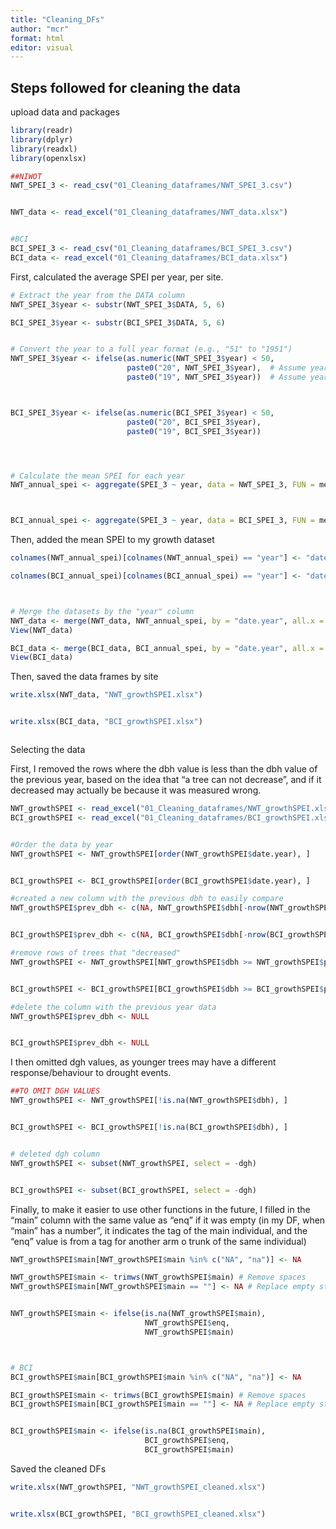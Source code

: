 ```yaml
---
title: "Cleaning_DFs"
author: "mcr"
format: html
editor: visual
---
```


## Steps followed for cleaning the data

upload data and packages

```r
library(readr)
library(dplyr)
library(readxl)
library(openxlsx)

##NIWOT
NWT_SPEI_3 <- read_csv("01_Cleaning_dataframes/NWT_SPEI_3.csv")


NWT_data <- read_excel("01_Cleaning_dataframes/NWT_data.xlsx")


#BCI
BCI_SPEI_3 <- read_csv("01_Cleaning_dataframes/BCI_SPEI_3.csv")
BCI_data <- read_excel("01_Cleaning_dataframes/BCI_data.xlsx")

```

First, calculated the average SPEI per year, per site.

```r
# Extract the year from the DATA column
NWT_SPEI_3$year <- substr(NWT_SPEI_3$DATA, 5, 6)

BCI_SPEI_3$year <- substr(BCI_SPEI_3$DATA, 5, 6)


# Convert the year to a full year format (e.g., "51" to "1951")
NWT_SPEI_3$year <- ifelse(as.numeric(NWT_SPEI_3$year) < 50, 
                          paste0("20", NWT_SPEI_3$year),  # Assume years after 2000 for <50
                          paste0("19", NWT_SPEI_3$year))  # Assume years before 2000 for >=50



BCI_SPEI_3$year <- ifelse(as.numeric(BCI_SPEI_3$year) < 50, 
                          paste0("20", BCI_SPEI_3$year),  
                          paste0("19", BCI_SPEI_3$year))  




# Calculate the mean SPEI for each year
NWT_annual_spei <- aggregate(SPEI_3 ~ year, data = NWT_SPEI_3, FUN = mean)



BCI_annual_spei <- aggregate(SPEI_3 ~ year, data = BCI_SPEI_3, FUN = mean)


```

Then, added the mean SPEI to my growth dataset

```r
colnames(NWT_annual_spei)[colnames(NWT_annual_spei) == "year"] <- "date.year"

colnames(BCI_annual_spei)[colnames(BCI_annual_spei) == "year"] <- "date.year"



# Merge the datasets by the "year" column
NWT_data <- merge(NWT_data, NWT_annual_spei, by = "date.year", all.x = TRUE)
View(NWT_data)

BCI_data <- merge(BCI_data, BCI_annual_spei, by = "date.year", all.x = TRUE)
View(BCI_data)
```

Then, saved the data frames by site

```r
write.xlsx(NWT_data, "NWT_growthSPEI.xlsx")


write.xlsx(BCI_data, "BCI_growthSPEI.xlsx")



```

Selecting the data

First, I removed the rows where the dbh value is less than the dbh value of the previous year, based on the idea that "a tree can not decrease", and if it decreased may actually be because it was measured wrong.

```r
NWT_growthSPEI <- read_excel("01_Cleaning_dataframes/NWT_growthSPEI.xlsx")
BCI_growthSPEI <- read_excel("01_Cleaning_dataframes/BCI_growthSPEI.xlsx")


#Order the data by year
NWT_growthSPEI <- NWT_growthSPEI[order(NWT_growthSPEI$date.year), ]


BCI_growthSPEI <- BCI_growthSPEI[order(BCI_growthSPEI$date.year), ]

#created a new column with the previous dbh to easily compare
NWT_growthSPEI$prev_dbh <- c(NA, NWT_growthSPEI$dbh[-nrow(NWT_growthSPEI)])


BCI_growthSPEI$prev_dbh <- c(NA, BCI_growthSPEI$dbh[-nrow(BCI_growthSPEI)])

#remove rows of trees that "decreased"
NWT_growthSPEI <- NWT_growthSPEI[NWT_growthSPEI$dbh >= NWT_growthSPEI$prev_dbh, ]


BCI_growthSPEI <- BCI_growthSPEI[BCI_growthSPEI$dbh >= BCI_growthSPEI$prev_dbh, ]

#delete the column with the previous year data
NWT_growthSPEI$prev_dbh <- NULL


BCI_growthSPEI$prev_dbh <- NULL
```

I then omitted dgh values, as younger trees may have a different response/behaviour to drought events.

```r
##TO OMIT DGH VALUES
NWT_growthSPEI <- NWT_growthSPEI[!is.na(NWT_growthSPEI$dbh), ]


BCI_growthSPEI <- BCI_growthSPEI[!is.na(BCI_growthSPEI$dbh), ]


# deleted dgh column
NWT_growthSPEI <- subset(NWT_growthSPEI, select = -dgh)


BCI_growthSPEI <- subset(BCI_growthSPEI, select = -dgh)
```

Finally, to make it easier to use other functions in the future, I filled in the "main" column with the same value as "enq" if it was empty (in my DF, when "main" has a number", it indicates the tag of the main individual, and the "enq" value is from a tag for another arm o trunk of the same individual)

```r
NWT_growthSPEI$main[NWT_growthSPEI$main %in% c("NA", "na")] <- NA

NWT_growthSPEI$main <- trimws(NWT_growthSPEI$main) # Remove spaces
NWT_growthSPEI$main[NWT_growthSPEI$main == ""] <- NA # Replace empty strings with NA


NWT_growthSPEI$main <- ifelse(is.na(NWT_growthSPEI$main), 
                              NWT_growthSPEI$enq, 
                              NWT_growthSPEI$main)



# BCI
BCI_growthSPEI$main[BCI_growthSPEI$main %in% c("NA", "na")] <- NA

BCI_growthSPEI$main <- trimws(BCI_growthSPEI$main) # Remove spaces
BCI_growthSPEI$main[BCI_growthSPEI$main == ""] <- NA # Replace empty strings with NA


BCI_growthSPEI$main <- ifelse(is.na(BCI_growthSPEI$main), 
                              BCI_growthSPEI$enq, 
                              BCI_growthSPEI$main)

```

Saved the cleaned DFs

```r
write.xlsx(NWT_growthSPEI, "NWT_growthSPEI_cleaned.xlsx")


write.xlsx(BCI_growthSPEI, "BCI_growthSPEI_cleaned.xlsx")
```
